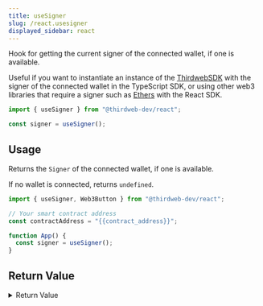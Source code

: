 ```yaml
---
title: useSigner
slug: /react.usesigner
displayed_sidebar: react
---
```


Hook for getting the current signer of the connected wallet, if one is available.

Useful if you want to instantiate an instance of the [ThirdwebSDK](https://portal.thirdweb.com/typescript/sdk.thirdwebsdk.fromsigner)
with the signer of the connected wallet
in the TypeScript SDK, or using other web3 libraries that require a signer such as [Ethers](https://docs.ethers.org/v5/api/signer/) with the React SDK.

```jsx
import { useSigner } from "@thirdweb-dev/react";

const signer = useSigner();
```

## Usage

Returns the `Signer` of the connected wallet, if one is available.

If no wallet is connected, returns `undefined`.

```jsx
import { useSigner, Web3Button } from "@thirdweb-dev/react";

// Your smart contract address
const contractAddress = "{{contract_address}}";

function App() {
  const signer = useSigner();
}
```

## Return Value

<details>
  <summary>Return Value</summary>
  <div>

The hook's return type is `Signer | undefined` where `Signer` is the [EthersJS](https://docs.ethers.org/v5/api/signer/) signer instance.

```ts
Signer | undefined;
```

</div>
</details>
